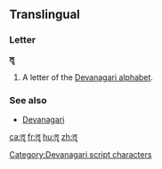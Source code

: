 {{Devanagari character info|hex=961|name=DEVANAGARI LETTER VOCALIC LL|image=[[File:Devanagari lii.svg|100px]]}}
==Translingual==

===Letter===
'''ॡ'''

# A letter of the [[Devanagari alphabet]].

===See also===
* [[w:Devanagari|Devanagari]]

[[Category:Devanagari script characters]]

[[ca:ॡ]]
[[fr:ॡ]]
[[hu:ॡ]]
[[zh:ॡ]]